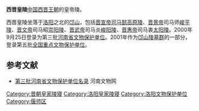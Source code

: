 {{文物保护单位
| 级别 = 省级
| 省区市 = 河南省
| 名称 = 西晋皇陵
| 图片 = 
| 所在 = [[洛阳市|洛阳市]][[偃师市|偃师市]]
| 分类 = 古墓葬 
| 时代 = [[西晋|西晋]]
| 编号 = 3-192
| 登录 = 2000年9月25日
}}
'''西晋皇陵'''[[中国|中国]][[西晋|西晋]][[王朝|王朝]]的皇帝陵。

西晋皇陵坐落于[[洛阳|洛阳]]之北的[[邙山|邙山]]，包括[[晋宣帝|晋宣帝]][[司马懿|司马懿]][[高原陵|高原陵]]、[[晋景帝|晋景帝]]司马师[[峻平陵|峻平陵]]、[[晋文帝|晋文帝]]司马昭[[崇阳陵|崇阳陵]]、[[晋武帝|晋武帝]]司马炎[[峻阳陵|峻阳陵]]、[[晋惠帝|晋惠帝]]司马衷[[太阳陵|太阳陵]]。2000年9月25日登录为第三批[[河南省文物保护单位|河南省文物保护单位]]。2001年作为[[邙山陵墓群|邙山陵墓群]]的一部分，登录第五批[[全国重点文物保护单位|全国重点文物保护单位]]。

==参考文献==
*[https://web.archive.org/web/20180118010943/http://www.haww.gov.cn/wwzy/2006-11/14/content_109111.htm 第三批河南省文物保护单位名录] 河南文物网
[[Category:晋朝皇家陵寝|Category:晋朝皇家陵寝]]
[[Category:洛阳皇家陵寝|Category:洛阳皇家陵寝]]
[[Category:洛阳文物保护单位|Category:洛阳文物保护单位]]
[[Category:偃师区|Category:偃师区]]